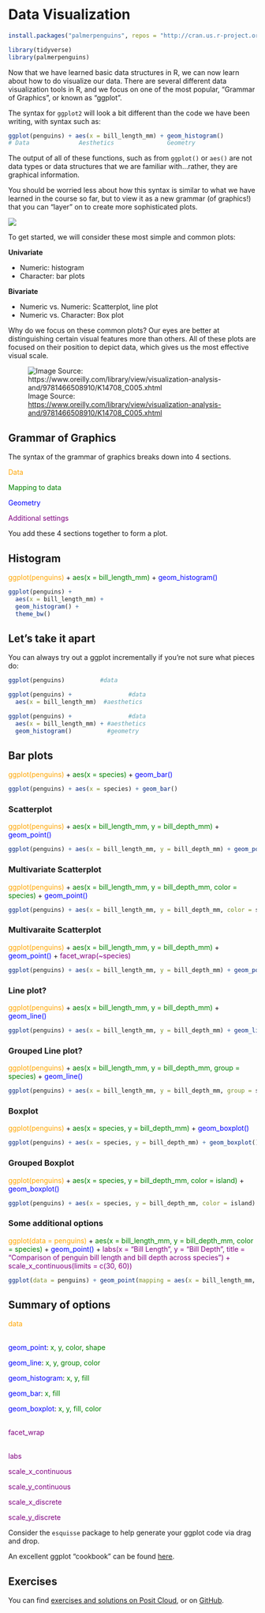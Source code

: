 # Data Visualization

```r
install.packages("palmerpenguins", repos = "http://cran.us.r-project.org")
```

```r
library(tidyverse)
library(palmerpenguins)
```

Now that we have learned basic data structures in R, we can now learn about how to do visualize our data. There are several different data visualization tools in R, and we focus on one of the most popular, "Grammar of Graphics", or known as "ggplot". 

The syntax for `ggplot2` will look a bit different than the code we have been writing, with syntax such as: 

```r
ggplot(penguins) + aes(x = bill_length_mm) + geom_histogram() 
# Data              Aesthetics               Geometry
```

The output of all of these functions, such as from `ggplot()` or `aes()` are not data types or data structures that we are familiar with...rather, they are graphical information. 

You should be worried less about how this syntax is similar to what we have learned in the course so far, but to view it as a new grammar (of graphics!) that you can "layer" on to create more sophisticated plots.

![](images/khealy_ggplot1_part1.jpg)

To get started, we will consider these most simple and common plots:

**Univariate**

-   Numeric: histogram
-   Character: bar plots

**Bivariate**

-   Numeric vs. Numeric: Scatterplot, line plot
-   Numeric vs. Character: Box plot

Why do we focus on these common plots? Our eyes are better at distinguishing certain visual features more than others. All of these plots are focused on their position to depict data, which gives us the most effective visual scale.

![Image Source: <https://www.oreilly.com/library/view/visualization-analysis-and/9781466508910/K14708_C005.xhtml>](https://www.oreilly.com/api/v2/epubs/9781466508910/files/image/fig5-1.png)

## Grammar of Graphics

The syntax of the grammar of graphics breaks down into 4 sections.

[Data]{style="color:orange"}

[Mapping to data]{style="color:green"}

[Geometry]{style="color:blue"}

[Additional settings]{style="color:purple"}

You add these 4 sections together to form a plot.

## Histogram

[ggplot(penguins)]{style="color:orange"} + [aes(x = bill_length_mm)]{style="color:green"} + [geom_histogram()]{style="color:blue"}

```r
ggplot(penguins) + 
  aes(x = bill_length_mm) + 
  geom_histogram() + 
  theme_bw()
```

## Let's take it apart

You can always try out a ggplot incrementally if you're not sure what pieces do:

```r
ggplot(penguins)          #data
```

```r
ggplot(penguins) +                #data
  aes(x = bill_length_mm)  #aesthetics
```

```r
ggplot(penguins) +                #data
  aes(x = bill_length_mm) + #aesthetics
  geom_histogram()          #geometry
```

## Bar plots

[ggplot(penguins)]{style="color:orange"} + [aes(x = species)]{style="color:green"} + [geom_bar()]{style="color:blue"}

```r
ggplot(penguins) + aes(x = species) + geom_bar()
```

### Scatterplot

[ggplot(penguins)]{style="color:orange"} + [aes(x = bill_length_mm, y = bill_depth_mm)]{style="color:green"} + [geom_point()]{style="color:blue"}

```r
ggplot(penguins) + aes(x = bill_length_mm, y = bill_depth_mm) + geom_point()
```

### Multivariate Scatterplot

[ggplot(penguins)]{style="color:orange"} + [aes(x = bill_length_mm, y = bill_depth_mm, color = species)]{style="color:green"} + [geom_point()]{style="color:blue"}

```r
ggplot(penguins) + aes(x = bill_length_mm, y = bill_depth_mm, color = species) + geom_point()
```

### Multivaraite Scatterplot

[ggplot(penguins)]{style="color:orange"} + [aes(x = bill_length_mm, y = bill_depth_mm)]{style="color:green"} + [geom_point()]{style="color:blue"} + [facet_wrap(\~species)]{style="color:purple"}

```r
ggplot(penguins) + aes(x = bill_length_mm, y = bill_depth_mm) + geom_point() + facet_wrap(~species)
```

### Line plot?

[ggplot(penguins)]{style="color:orange"} + [aes(x = bill_length_mm, y = bill_depth_mm)]{style="color:green"} + [geom_line()]{style="color:blue"}

```r
ggplot(penguins) + aes(x = bill_length_mm, y = bill_depth_mm) + geom_line()
```

### Grouped Line plot?

[ggplot(penguins)]{style="color:orange"} + [aes(x = bill_length_mm, y = bill_depth_mm, group = species)]{style="color:green"} + [geom_line()]{style="color:blue"}

```r
ggplot(penguins) + aes(x = bill_length_mm, y = bill_depth_mm, group = species) + geom_line()
```

### Boxplot

[ggplot(penguins)]{style="color:orange"} + [aes(x = species, y = bill_depth_mm)]{style="color:green"} + [geom_boxplot()]{style="color:blue"}

```r
ggplot(penguins) + aes(x = species, y = bill_depth_mm) + geom_boxplot()
```

### Grouped Boxplot

[ggplot(penguins)]{style="color:orange"} + [aes(x = species, y = bill_depth_mm, color = island)]{style="color:green"} + [geom_boxplot()]{style="color:blue"}

```r
ggplot(penguins) + aes(x = species, y = bill_depth_mm, color = island) + geom_boxplot()
```

### Some additional options

[ggplot(data = penguins)]{style="color:orange"} + [aes(x = bill_length_mm, y = bill_depth_mm, color = species)]{style="color:green"} + [geom_point()]{style="color:blue"} + [labs(x = "Bill Length", y = "Bill Depth", title = "Comparison of penguin bill length and bill depth across species") + scale_x_continuous(limits = c(30, 60))]{style="color:purple"}

```r
ggplot(data = penguins) + geom_point(mapping = aes(x = bill_length_mm, y = bill_depth_mm, color = species)) + labs(x = "Bill Length", y = "Bill Depth", title = "Comparison of penguin bill length and bill depth across species") + scale_x_continuous(limits = c(30, 60))
```

## Summary of options

[data]{style="color:orange"}

\
[geom_point]{style="color:blue"}: [x, y, color, shape]{style="color:green"}

[geom_line]{style="color:blue"}: [x, y, group, color]{style="color:green"}

[geom_histogram]{style="color:blue"}: [x, y, fill]{style="color:green"}

[geom_bar]{style="color:blue"}: [x, fill]{style="color:green"}

[geom_boxplot]{style="color:blue"}: [x, y, fill, color]{style="color:green"}

\
[facet_wrap]{style="color:purple"}

\
[labs]{style="color:purple"}

[scale_x_continuous]{style="color:purple"}

[scale_y_continuous]{style="color:purple"}

[scale_x_discrete]{style="color:purple"}

[scale_y_discrete]{style="color:purple"}

Consider the `esquisse` package to help generate your ggplot code via drag and drop.

An excellent ggplot "cookbook" can be found [here](https://r-graphics.org/).

## Exercises

You can find [exercises and solutions on Posit Cloud](https://posit.cloud/content/8245357), or on [GitHub](https://github.com/fhdsl/Intro_to_R_Exercises).

